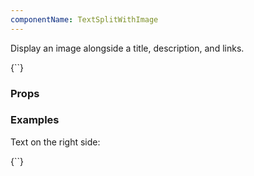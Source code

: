 ```yaml
---
componentName: TextSplitWithImage
---
```


Display an image alongside a title, description, and links.

<LiveComponent>
{`<TextSplitWithImage
  textSplit={{
    heading: 'Heading',
    content: 'Vestibulum id ligula porta felis euismod semper.',
    linkStyle: 'links',
    links: [{
      text: 'Example Link',
      url: 'https://www.hashicorp.com',
      type: 'outbound'
    }]
  }}
  image={{
    url: 'https://www.datocms-assets.com/2885/1508522484-share.jpg',
    alt: 'My special alt text'
  }}
/>`}
</LiveComponent>

<UsageDetails packageJson={packageJson} />

### Props

<PropsTable props={componentProps} />

### Examples

Text on the right side:

<LiveComponent>
{`<TextSplitWithImage
  textSplit={{
    textSide: 'right',
    heading: 'Heading',
    content: 'Vestibulum id ligula porta felis euismod semper.',
    linkStyle: 'links',
    links: [{
      text: 'Example Link',
      url: 'https://www.hashicorp.com',
      type: 'outbound'
    }]
  }}
  image={{
    url: 'https://www.datocms-assets.com/2885/1508522484-share.jpg',
    alt: 'My special alt text'
  }}
/>`}
</LiveComponent>
